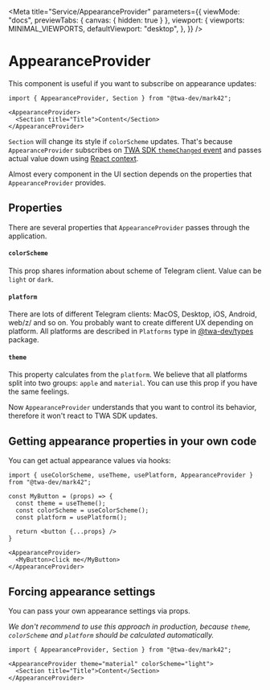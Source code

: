 
<Meta title="Service/AppearanceProvider" parameters={{
    viewMode: "docs",
    previewTabs: { canvas: { hidden: true } },
    viewport: {
        viewports: MINIMAL_VIEWPORTS,
        defaultViewport: "desktop",
    },
}} />

# AppearanceProvider
This component is useful if you want to subscribe on appearance updates:

```tsx
import { AppearanceProvider, Section } from "@twa-dev/mark42";

<AppearanceProvider>
  <Section title="Title">Content</Section>
</AppearanceProvider>
```

`Section` will change its style if `colorScheme` updates. That's because `AppearanceProvider` subscribes on
[TWA SDK `themeChanged` event](https://core.telegram.org/bots/webapps#events-available-for-web-apps) and passes
actual value down using [React context](https://reactjs.org/docs/context.html).

Almost every component in the UI section depends on the properties that `AppearanceProvider` provides.

## Properties
There are several properties that `AppearanceProvider` passes through the application.

#### `colorScheme`
This prop shares information about scheme of Telegram client. Value can be `light` or `dark`.

#### `platform`
There are lots of different Telegram clients: MacOS, Desktop, iOS, Android, web/z/ and so on. You probably want to
create different UX depending on platform. All platforms are described in `Platforms` type in
[@twa-dev/types](https://github.com/twa-dev/types) package.

#### `theme`
This property calculates from the `platform`. We believe that all platforms split into two groups: `apple` and
`material`. You can use this prop if you have the same feelings.

Now `AppearanceProvider` understands that you want to control its behavior, therefore it won't react to TWA SDK updates.

## Getting appearance properties in your own code
You can get actual appearance values via hooks:

```tsx
import { useColorScheme, useTheme, usePlatform, AppearanceProvider } from "@twa-dev/mark42";

const MyButton = (props) => {
  const theme = useTheme();
  const colorScheme = useColorScheme();
  const platform = usePlatform();

  return <button {...props} />
}

<AppearanceProvider>
  <MyButton>click me</MyButton>
</AppearanceProvider>
```

## Forcing appearance settings
You can pass your own appearance settings via props.

*We don't recommend to use this approach in production, because `theme`, `colorScheme` and `platform` should be calculated automatically.*

```tsx
import { AppearanceProvider, Section } from "@twa-dev/mark42";

<AppearanceProvider theme="material" colorScheme="light">
  <Section title="Title">Content</Section>
</AppearanceProvider>
```